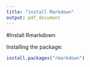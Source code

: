 ```yaml
---
title: "install Markdown"
output: pdf_document
---
```


#Install Rmarkdown

Installing the package:

```r
install.packages("rmarkdown")

```
